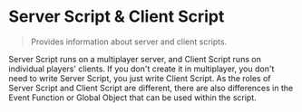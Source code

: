 # Server Script & Client Script

> Provides information about server and client scripts.

Server Script runs on a multiplayer server, and Client Script runs on individual players' clients. If you don't create it in multiplayer, you don't need to write Server Script, you just write Client Script.
As the roles of Server Script and Client Script are different, there are also differences in the Event Function or Global Object that can be used within the script.

